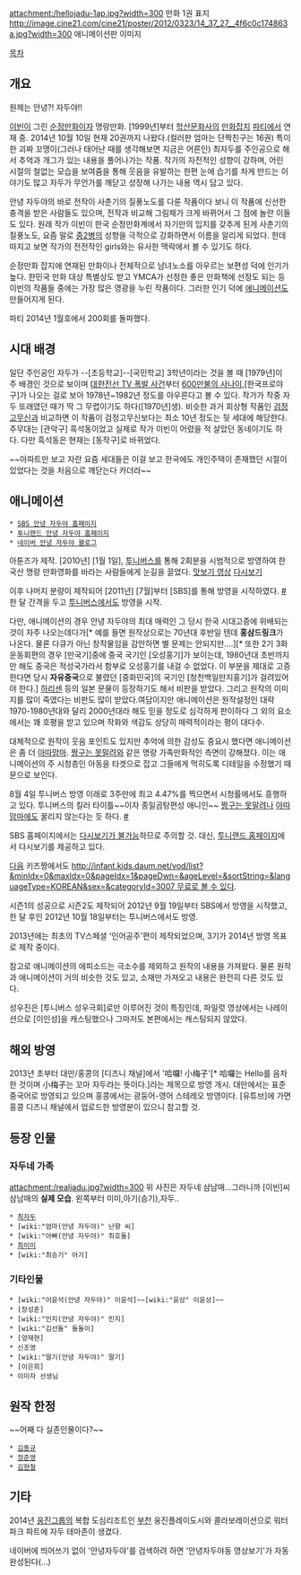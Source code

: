 attachment:/hellojadu-1ap.jpg?width=300
만화 1권 표지
http://image.cine21.com/cine21/poster/2012/0323/14_37_27__4f6c0c174863a.jpg?width=300
애니메이션판 이미지

[[목차]]
== 개요 ==
원제는 안녕?! 자두야!!

[[이빈]]이 그린 [[순정만화]]이자 명랑만화. [1999년]부터 [[학산문화사]]의 [[만화잡지]] [[파티]]에서 연재 중. 2014년 10월 10일 현재 20권까지 나왔다.(컬러판 엄마는 단짝친구는 16권) 특이한 괴짜 꼬맹이(그러나 태어난 때를 생각해보면 지금은 어른인) 최자두를 주인공으로 해서 추억과 개그가 있는 내용을 풀어나가는 작품. 작가의 자전적인 성향이 강하며, 어린 시절의 철없는 모습을 보여줌을 통해 웃음을 유발하는 한편 눈에 습기를 차게 만드는 이야기도 많고 자두가 무언가를 깨닫고 성장해 나가는 내용 역시 담고 있다. 

안녕 자두야의 바로 전작이 사춘기의 질풍노도를 다룬 작품이다 보니 이 작품에 신선한 충격을 받은 사람들도 있으며, 전작과 비교해 그림체가 크게 바뀌어서 그 점에 놀란 이들도 있다. 원래 작가 이빈이 한국 순정만화계에서 자기만의 입지를 갖추게 된게 사춘기의 질풍노도, 요즘 말로 [[중2병]]의 성향을 극적으로 강화하면서 이름을 알리게 되었다. 한데 따지고 보면 작가의 전전작인 girls와는 유사한 맥락에서 볼 수 있기도 하다.  

순정만화 잡지에 연재된 만화이나 전체적으로 남녀노소를 아우르는 보편성 덕에 인기가 높다. 한민국 만화 대상 특별상도 받고 YMCA가 선정한 좋은 만화책에 선정도 되는 등 이빈의 작품들 중에는 가장 많은 영광을 누린 작품이다. 그러한 인기 덕에 [[애니메이션]]도 만들어지게 된다.

파티 2014년 1월호에서 200회를 돌파했다.

== 시대 배경 ==
일단 주인공인 자두가 --[초등학교]--[국민학교] 3학년이라는 것을 볼 때 [1979년]이 주 배경인 것으로 보이며 [http://newslibrary.naver.com/viewer/index.nhn?articleId=1978122600329207001&edtNo=2&printCount=1&publishDate=1978-12-26&officeId=00032&pageNo=7&printNo=10228&publishType=00020 대한전선 TV 폭발 사건]부터 [[600만불의 사나이]],[한국프로야구]가 나오는 걸로 보아 1978년~1982년 정도를 아우른다고 볼 수 있다. 작가가 작중 자두 또래였던 때가 딱 그 무렵이기도 하다([1970년]생). 비슷한 과거 회상형 작품인 [[검정 고무신]]과 비교하면 이 작품이 검정고무신보다는 최소 10년 정도는 뒷 세대에 해당한다. 주무대는 [관악구] 흑석동이었고 실제로 작가 이빈이 어렸을 적 살았던 동네이기도 하다. 다만 흑석동은 현재는 [동작구]로 바뀌었다.

~~아파트만 보고 자란 요즘 세대들은 이걸 보고 한국에도 개인주택이 존재했던 시절이 있었다는 것을 처음으로 깨닫는다 카더라~~

== 애니메이션 ==
 * [http://tv.sbs.co.kr/jadu/index.html SBS 안녕 자두야 홈페이지] 
 * [http://www.tooniland.com/vod/getVodTitle.tl?animationId=1292 투니랜드 안녕 자두야 홈페이지]
 * [http://blog.naver.com/hello_jadoo 네이버 안녕 자두야 블로그]

아툰즈가 제작. [2010년] [1월 1일], [[투니버스]]를 통해 2회분을 시범적으로 방영하여 한국산 명랑 만화영화를 바라는 사람들에게 눈길을 끌었다. [http://blog.naver.com/atoonz_vvvic/40097383709 맛보기 영상] [http://www.tooniland.com/vod/getVodTitle.tl?animationId=1159 다시보기]

이후 나머지 분량이 제작되어 [2011년] [7월]부터 [SBS]를 통해 방영을 시작하였다. [http://gall.dcinside.com/list.php?id=korea_ani&no=15749&page=1&search_pos=-15232&k_type=0110&keyword=%EC%9E%90%EB%91%90&bbs= #] 한 달 간격을 두고 [[투니버스]]에서도 방영을 시작. 

다만, 애니메이션의 경우 안녕 자두야의 최대 매력인 그 당시 한국 시대고증에 위배되는 것이 자주 나오는데다가[* 예를 들면 원작상으로는 70년대 후반일 텐데 '''홍삼드링크'''가 나온다. 물론 다큐가 아닌 창작물임을 감안하면 별 문제는 안되지만....][* 또한 2기 3화 운동회편의 경우 [만국기]중에 중국 국기인 [오성홍기]가 보이는데, 1980년대 초반까지만 해도 중국은 적성국가라서 함부로 오성홍기를 내걸 수 없었다. 이 부분을 제대로 고증한다면 당시 '''자유중국'''으로 불렸던 [중화민국]의 국기인 [청천백일만지홍기]가 걸려있어야 한다.] [[하리센]] 등의 일본 문물이 등장하기도 해서 비판을 받았다. 그리고 원작의 이미지를 많이 죽였다는 비판도 많이 받았다.여담이지만 애니메이션은 원작설정인 대략 1970-1980년대와 달리
2000년대라 해도 믿을 정도로 심각하게 판이하다 그 외의 요소에서는 꽤 호평을 받고 있으며 작화와 색감도 상당히 매력적이라는 평이 대다수.

대체적으로 원작이 웃음 포인트도 있지만 추억에 의한 감성도 중요시 했다면 애니메이션은 좀 더 [[아따맘마]]. [[짱구는 못말려]]와 같은 명랑 가족만화적인 측면이 강해졌다. 이는 애니메이션의 주 시청층인 아동을 타겟으로 잡고 그들에게 먹히도록 디테일을 수정했기 때문으로 보인다.

8월 4일 투니버스 방영 이래로 3주만에 최고 4.47%를 찍으면서 시청률에서도 흥행하고 있다. 투니버스의 킬러 타이틀~~이자 종일곰탕편성 애니인~~ [[짱구는 못말려]]나 [[아따맘마]]에도 꿀리지 않는다는 듯 하다. [http://kmomnews.hankyung.com/news/apps/news.sub_view?popup=0&nid=03&c1=03&c2=03&c3=00&nkey=201109081122351 #]

SBS 홈페이지에서는 [http://wizard2.sbs.co.kr/w3/template/tp1_review_detail.jsp?vVodId=V0000350136&vProgId=1000716&vMenuId=1015118&cpage=1&vVodCnt1=00001&vVodCnt2=00&vSection=V0&vCompressCode= 다시보기가 불가능]하므로 주의할 것. 대신, [http://www.tooniland.com/vod/getVodTitle.tl?animationId=1292 투니랜드 홈페이지]에서 다시보기를 제공하고 있다.

[[다음]] 키즈짱에서도
[[http://infant.kids.daum.net/vod/list?&minIdx=0&maxIdx=0&pageIdx=1&pageDwn=&ageLevel=&sortString=&languageType=KOREAN&sex=&categoryId=3007 무료로 볼 수 있다]].

시즌1의 성공으로 시즌2도 제작되어 2012년 9월 19일부터 SBS에서 방영을 시작했고, 한 달 후인 2012년 10월 18일부터는 투니버스에서도 방영.

2013년에는 최초의 TV스페셜 '인어공주'편이 제작되었으며, 3기가 2014년 방영 목표로 제작 중이다.

참고로 애니메이션의 에피소드는 극소수를 제외하고 원작의 내용을 가져왔다. 물론 원작과 애니메이션이 거의 비슷한 것도 있고, 소재만 가져오고 내용은 완전히 다른 것도 있다.

성우진은 [투니버스 성우극회]로만 이루어진 것이 특징인데, 파일럿 영상에서는 나레이션으로 [이인성]을 캐스팅했으나 그마저도 본편에서는 캐스팅되지 않았다.
== 해외 방영 ==
2013년 초부터 대만/홍콩의 [디즈니 채널]에서 '哈囉! 小梅子'[* 哈囉는 Hello를 음차한 것이며 小梅子는 꼬마 자두라는 뜻이다.]라는 제목으로 방영 개시. 대만에서는 표준 중국어로 방영되고 있으며 홍콩에서는 광둥어-영어 스테레오 방영이다. [유튜브]에 가면 홍콩 디즈니 채널에서 업로드한 방영분이 있으니 참고할 것.

== 등장 인물 ==
=== 자두네 가족 ===
attachment:/realjadu.jpg?width=300
위 사진은 자두네 삼남매...그러니까 [이빈]씨 삼남매의 '''실제 모습'''. 왼쪽부터 미미,아기(승기),자두..
 * [[최자두]]
 * [wiki:"엄마(안녕 자두야)" 난향 씨]
 * [wiki:"아빠(안녕 자두야)" 최호돌]
 * [[최미미]]
 * [wiki:"최승기" 아기]

=== 기타인물 ===
 * [wiki:"이윤석(안녕 자두야)" 이윤석]~~[wiki:"윤상" 이윤상]~~
 * [장성훈]
 * [wiki:"민지(안녕 자두야)" 민지]
 * [wiki:"김선돌" 돌돌이]
 * [양재현]
 * 신조영
 * [wiki:"딸기(안녕 자두야)" 딸기]
 * [이은희]
 * 이미자 선생님

== 원작 한정 ==
~~어째 다 실존인물이다?~~
 * [[김동규]]
 * [[정준영]]
 * [[김현철]]

== 기타 == 

2014년 [[웅진]]그룹의 복합 도심리조트인 [[부천]] 웅진플레이도시와 콜라보레이션으로 워터파크 파트에 자두 테마존이 생겼다.

네이버에 띄어쓰기 없이 '안녕자두야'를 검색하려 하면 '안녕자두야동 영상보기'가 자동완성된다(...)
